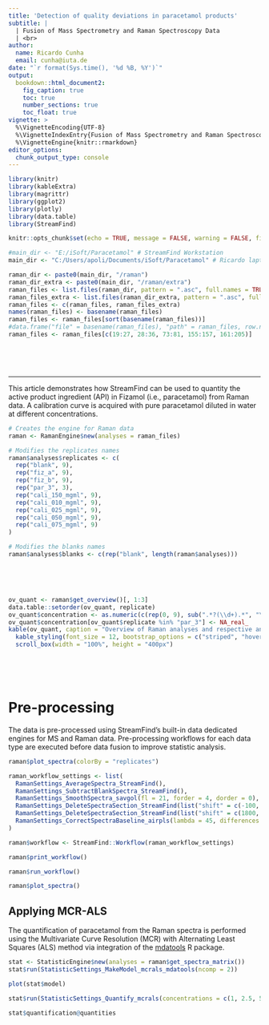 ```yaml
---
title: 'Detection of quality deviations in paracetamol products'
subtitle: |
  | Fusion of Mass Spectrometry and Raman Spectroscopy Data
  | <br>
author:
  name: Ricardo Cunha
  email: cunha@iuta.de
date: "`r format(Sys.time(), '%d %B, %Y')`"
output:
  bookdown::html_document2:
    fig_caption: true
    toc: true
    number_sections: true
    toc_float: true
vignette: >
  %\VignetteEncoding{UTF-8}
  %\VignetteIndexEntry{Fusion of Mass Spectrometry and Raman Spectroscopy Data}
  %\VignetteEngine{knitr::rmarkdown}
editor_options: 
  chunk_output_type: console
---
```


```r
library(knitr)
library(kableExtra)
library(magrittr)
library(ggplot2)
library(plotly)
library(data.table)
library(StreamFind)

knitr::opts_chunk$set(echo = TRUE, message = FALSE, warning = FALSE, fig.align = "center", fig.width = 9, results = "markup", comment = "")

#main_dir <- "E:/iSoft/Paracetamol" # StreamFind Workstation
main_dir <- "C:/Users/apoli/Documents/iSoft/Paracetamol" # Ricardo laptop

raman_dir <- paste0(main_dir, "/raman")
raman_dir_extra <- paste0(main_dir, "/raman/extra")
raman_files <- list.files(raman_dir, pattern = ".asc", full.names = TRUE)
raman_files_extra <- list.files(raman_dir_extra, pattern = ".asc", full.names = TRUE)
raman_files <- c(raman_files, raman_files_extra)
names(raman_files) <- basename(raman_files)
raman_files <- raman_files[sort(basename(raman_files))]
#data.frame("file" = basename(raman_files), "path" = raman_files, row.names = NULL)
raman_files <- raman_files[c(19:27, 28:36, 73:81, 155:157, 161:205)]
```

<style>
pre {
  overflow-x: auto;
}
pre code {
  word-wrap: normal;
  white-space: pre;
}
</style>

<br>

<br>

***

This article demonstrates how StreamFind can be used to quantity the active product ingredient (API) in Fizamol (i.e., 
paracetamol) from Raman data. 
A calibration curve is acquired with pure paracetamol diluted in water at different concentrations.

```r
# Creates the engine for Raman data
raman <- RamanEngine$new(analyses = raman_files)

# Modifies the replicates names
raman$analyses$replicates <- c(
  rep("blank", 9),
  rep("fiz_a", 9),
  rep("fiz_b", 9),
  rep("par_3", 3),
  rep("cali_150_mgml", 9),
  rep("cali_010_mgml", 9),
  rep("cali_025_mgml", 9),
  rep("cali_050_mgml", 9),
  rep("cali_075_mgml", 9)
)

# Modifies the blanks names
raman$analyses$blanks <- c(rep("blank", length(raman$analyses)))
```

<br>

<br>

```r
ov_quant <- raman$get_overview()[, 1:3]
data.table::setorder(ov_quant, replicate)
ov_quant$concentration <- as.numeric(c(rep(0, 9), sub(".*?(\\d+).*", "\\1", ov_quant$replicate[10:nrow(ov_quant)]))) / 10
ov_quant$concentration[ov_quant$replicate %in% "par_3"] <- NA_real_
kable(ov_quant, caption = "Overview of Raman analyses and respective analysis replicate groups and blanks.") %>%
  kable_styling(font_size = 12, bootstrap_options = c("striped", "hover", "condensed", "responsive"), fixed_thead = TRUE) %>%
  scroll_box(width = "100%", height = "400px")
```

<br>

<br>

# Pre-processing

The data is pre-processed using StreamFind's built-in data dedicated engines for MS and Raman data. Pre-processing workflows for each data type are executed before data fusion to improve statistic analysis.

```r
raman$plot_spectra(colorBy = "replicates")
```

```r
raman_workflow_settings <- list(
  RamanSettings_AverageSpectra_StreamFind(),
  RamanSettings_SubtractBlankSpectra_StreamFind(),
  RamanSettings_SmoothSpectra_savgol(fl = 21, forder = 4, dorder = 0),
  RamanSettings_DeleteSpectraSection_StreamFind(list("shift" = c(-100, 350))),
  RamanSettings_DeleteSpectraSection_StreamFind(list("shift" = c(1800, 2500))),
  RamanSettings_CorrectSpectraBaseline_airpls(lambda = 45, differences = 1, itermax = 30)
)

raman$workflow <- StreamFind::Workflow(raman_workflow_settings)

raman$print_workflow()
```

```r
raman$run_workflow()
```

```r
raman$plot_spectra()
```

## Applying MCR-ALS

The quantification of paracetamol from the Raman spectra is performed using the Multivariate Curve Resolution (MCR) with Alternating Least Squares (ALS) method via integration of the [mdatools](https://mdatools.com/docs/mcr--als.html) R package.

```r
stat <- StatisticEngine$new(analyses = raman$get_spectra_matrix())
stat$run(StatisticSettings_MakeModel_mcrals_mdatools(ncomp = 2))
```

```r
plot(stat$model)
```

```r
stat$run(StatisticSettings_Quantify_mcrals(concentrations = c(1, 2.5, 5.0, 7.5, 15.0, NA_real_, NA_real_, NA_real_))) # concentrations with NA for unknown
```

```r
stat$quantification@quantities
```
